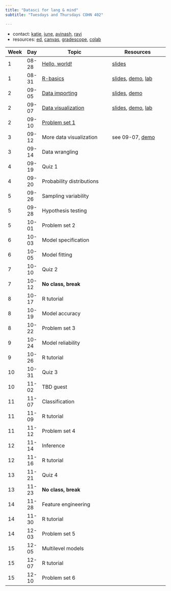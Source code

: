 ```yaml
---
title: "Datasci for lang & mind"
subtitle: "Tuesdays and Thursdays COHN 402"

---
```

 <!-- resources:  -->

- contact: [katie](mailto:kschuler@sas.upenn.edu), [june](mailto:yjchoe@sas.upenn.edu), [avinash](mailto:amgoss@sas.upenn.edu), [ravi](mailto:raviarya@sas.upenn.edu)
- resources: [ed](https://edstem.org/us/courses/41903/discussion/), [canvas](https://canvas.upenn.edu/courses/1736107), [gradescope](https://www.gradescope.com/courses/561597), [colab](https://colab.research.google.com/#create=true&language=r)


Week | Day | Topic | Resources |
|- |-|-----|----|
| 1 | 08-28 | [Hello, world!](notes/hello-world.qmd) | [slides](/slides/hello-world.qmd)|  
| 1 | 08-31 | [R-basics](/notes/r-basics.qmd)  | [slides](/slides/r-basics.qmd), [demo](https://colab.research.google.com/drive/1WjgmOFe5yg6ylrjZd2aoqX1W_rrCXTz9?usp=sharing), [lab](labs/lab-01.qmd)| 
| 2 | 09-05 |  [Data importing](/notes//data-importing.qmd)  | [slides](/slides/data-importing.qmd), [demo](https://colab.research.google.com/drive/1xHEa4cT99JO5Bnh3RroMphCyt3DLjpxT?usp=sharing)| 
| 2 | 09-07 |   [Data visualization](/notes/data-visualization.qmd) | [slides](/slides/data-visualization.qmd), [demo](https://colab.research.google.com/drive/1B3VInRhxnq4rL5RPlW4CnNDpWUeo0KS2?usp=sharing), [lab](/labs/lab-02.qmd) |
| 2 | 09-10 |   [Problem set 1](/psets/problem-set-01.qmd) | |
|  3 | 09-12 |   More data visualization | see 09-07, [demo](https://colab.research.google.com/drive/1_gPlVNnI_SnTG3gL0YcLXEirCPKuyrfx?usp=sharing) |
|  3 | 09-14 |  Data wrangling | | 
|  4 | 09-19 |  Quiz 1 | |
| 4 | 09-20 |  Probability distributions |  | 
|  5 | 09-26 | Sampling variability |  | 
|  5 | 09-28 |  Hypothesis testing  | | 
| 5 | 10-01 |  Problem set 2 | | 
| 6 | 10-03 |  Model specification | | 
| 6 | 10-05 |  Model fitting | | 
| 7 | 10-10 |  Quiz 2 | | 
| 7 | 10-12 |  **No class, break** | | 
| 8 | 10-17 |  R tutorial | | 
| 8 | 10-19 |  Model accuracy| | 
| 8 | 10-22 | Problem set 3 | | 
| 9 | 10-24 | Model reliability | | 
| 9 | 10-26 |  R tutorial | | 
| 10 | 10-31 | Quiz 3 | | 
| 10 | 11-02 |  TBD guest | | 
| 11 | 11-07 | Classification | | 
| 11 | 11-09 |  R tutorial  | | 
| 11 | 11-12 |  Problem set 4 | | 
| 12 | 11-14 |  Inference | | 
| 12 | 11-16 |  R tutorial | | 
| 13 | 11-21 |  Quiz 4 | | 
| 13 | 11-23 |  **No class, break** | | 
| 14 | 11-28 | Feature engineering | | 
| 14 | 11-30 | R tutorial | | 
| 14 | 12-03 | Problem set 5 | | 
| 15 | 12-05 | Multilevel models | | 
| 15 | 12-07 | R tutorial| | 
| 15 | 12-10 | Problem set 6 | | 

